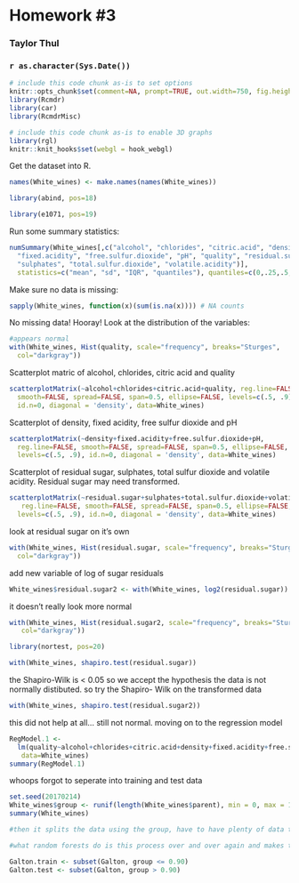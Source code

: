 <!-- R Commander Markdown Template -->

Homework #3
=======================

### Taylor Thul

### `r as.character(Sys.Date())`

```r
# include this code chunk as-is to set options
knitr::opts_chunk$set(comment=NA, prompt=TRUE, out.width=750, fig.height=8, fig.width=8)
library(Rcmdr)
library(car)
library(RcmdrMisc)
```


```r
# include this code chunk as-is to enable 3D graphs
library(rgl)
knitr::knit_hooks$set(webgl = hook_webgl)
```

Get the dataset into R.

```r
names(White_wines) <- make.names(names(White_wines))
```

```r
library(abind, pos=18)
```


```r
library(e1071, pos=19)
```

Run some summary statistics: 

```r
numSummary(White_wines[,c("alcohol", "chlorides", "citric.acid", "density", 
  "fixed.acidity", "free.sulfur.dioxide", "pH", "quality", "residual.sugar", 
  "sulphates", "total.sulfur.dioxide", "volatile.acidity")], 
  statistics=c("mean", "sd", "IQR", "quantiles"), quantiles=c(0,.25,.5,.75,1))
```
Make sure no data is missing:

```r
sapply(White_wines, function(x)(sum(is.na(x)))) # NA counts
```
No missing data! Hooray!
Look at the distribution of the variables:

```r
#appears normal
with(White_wines, Hist(quality, scale="frequency", breaks="Sturges", 
  col="darkgray"))
```

Scatterplot matric of alcohol, chlorides, citric acid and quality
```r
scatterplotMatrix(~alcohol+chlorides+citric.acid+quality, reg.line=FALSE, 
  smooth=FALSE, spread=FALSE, span=0.5, ellipse=FALSE, levels=c(.5, .9), 
  id.n=0, diagonal = 'density', data=White_wines)
```

Scatterplot of density, fixed acidity, free sulfur dioxide and pH

```r
scatterplotMatrix(~density+fixed.acidity+free.sulfur.dioxide+pH, 
  reg.line=FALSE, smooth=FALSE, spread=FALSE, span=0.5, ellipse=FALSE, 
  levels=c(.5, .9), id.n=0, diagonal = 'density', data=White_wines)
```

Scatterplot of residual sugar, sulphates, total sulfur dioxide and volatile acidity.  Residual sugar may need transformed. 

```r
scatterplotMatrix(~residual.sugar+sulphates+total.sulfur.dioxide+volatile.acidity,
   reg.line=FALSE, smooth=FALSE, spread=FALSE, span=0.5, ellipse=FALSE, 
  levels=c(.5, .9), id.n=0, diagonal = 'density', data=White_wines)
```
look at residual sugar on it's own

```r
with(White_wines, Hist(residual.sugar, scale="frequency", breaks="Sturges", 
  col="darkgray"))
```
add new variable of log of sugar residuals
```r
White_wines$residual.sugar2 <- with(White_wines, log2(residual.sugar))
```
it doesn't really look more normal 

```r
with(White_wines, Hist(residual.sugar2, scale="frequency", breaks="Sturges",
   col="darkgray"))
```

```r
library(nortest, pos=20)
```

```r
with(White_wines, shapiro.test(residual.sugar))
```
the Shapiro-Wilk is < 0.05 so we accept the hypothesis the data is not normally distibuted.
so try the Shapiro- Wilk on the transformed data 

```r
with(White_wines, shapiro.test(residual.sugar2))
```
this did not help at all... still not normal.
moving on to the regression model

```r
RegModel.1 <- 
  lm(quality~alcohol+chlorides+citric.acid+density+fixed.acidity+free.sulfur.dioxide+pH+residual.sugar+sulphates+total.sulfur.dioxide+volatile.acidity,
   data=White_wines)
summary(RegModel.1)
```

whoops forgot to seperate into training and test data
```r
set.seed(20170214)
White_wines$group <- runif(length(White_wines$parent), min = 0, max = 1)
summary(White_wines)

#then it splits the data using the group, have to have plenty of data to do this and the split is 90/10 

#what random forests do is this process over and over again and makes the aggregate which might be called bootstrapping?

Galton.train <- subset(Galton, group <= 0.90)
Galton.test <- subset(Galton, group > 0.90)

```

